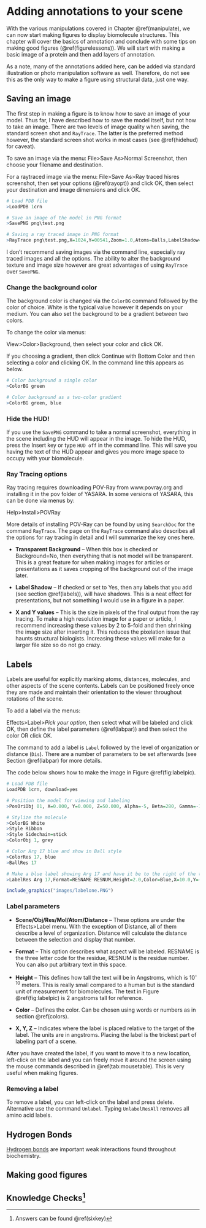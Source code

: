 # Adding annotations to your scene

With the various manipulations covered in Chapter \@ref(manipulate), we can now start making figures to display biomolecule structures. This chapter will cover the basics of annotation and conclude with some tips on making good figures (\@ref(figurelessons)). We will start with making a basic image of a protein and then add layers of annotation.

As a note, many of the annotations added here, can be added via standard illustration or photo manipulation software as well. Therefore, do not see this as the only way to make a figure using structural data, just one way. 

## Saving an image {#png}

The first step in making a figure is to know how to save an image of your model. Thus far, I have described how to save the model itself, but not how to take an image. There are two levels of image quality when saving, the standard screen shot and `RayTrace`. The latter is the preferred method however, the standard screen shot works in most cases (see \@ref(hidehud) for caveat). 

To save an image via the menu:
File>Save As>Normal Screenshot, then choose your filename and destination.

For a raytraced image via the menu:
File>Save As>Ray traced hisres screenshot, then set your options (\@ref(rayopt)) and click OK, then select your destination and image dimensions and click OK.

```r
# Load PDB file
>LoadPDB 1crn

# Save an image of the model in PNG format
>SavePNG png\test.png

# Saving a ray traced image in PNG format
>RayTrace png\test.png,X=1024,Y=00541,Zoom=1.0,Atoms=Balls,LabelShadow=No,SecAlpha=100,Display=Yes,Outline=0.0,Background=No

```


I don't recommend saving images via the command line, especially ray traced images and all the options. The ability to alter the background texture and image size however are great advantages of using `RayTrace` over `SavePNG`. 

### Change the background color {#background}

The background color is changed via the `ColorBG` command followed by the color of choice. White is the typical value however it depends on your medium. You can also set the background to be a gradient between two colors.

To change the color via menus:

View>Color>Background, then select your color and click OK. 

If you choosing a gradient, then click Continue with Bottom Color and then selecting a color and clicking OK. In the command line this appears as below.

```r
# Color background a single color
>ColorBG green

# Color background as a two-color gradient
>ColorBG green, blue

```



### Hide the HUD! {#hidehud}

If you use the `SavePNG` command to take a normal screenshot, everything in the scene including the HUD will appear in the image. To hide the HUD, press the Insert key or type `HUD off` in the command line. This will save you having the text of the HUD appear and gives you more image space to occupy with your biomolecule. 

### Ray Tracing options {#rayopt}

Ray tracing requires downloading POV-Ray from www.povray.org and installing it in the pov folder of YASARA. In some versions of YASARA, this can be done via menus by:

Help>Install>POVRay 

More details of installing POV-Ray can be found by using `SearchDoc` for the command `RayTrace`. The page on the `RayTrace` command also describes all the options for ray tracing in detail and I will summarize the key ones here. 

  * **Transparent Background** -- When this box is checked or Background=No, then everything that is not model will be transparent. This is a great feature for when making images for articles or presentations as it saves cropping of the background out of the image later.
  
  * **Label Shadow** -- If checked or set to Yes, then any labels that you add (see section \@ref(labels)), will have shadows. This is a neat effect for presentations, but not something I would use in a figure in a paper.
  
  * **X and Y values** -- This is the size in pixels of the final output from the ray tracing. To make a high resolution image for a paper or article, I recommend increasing these values by 2 to 5-fold and then shrinking the image size after inserting it. This reduces the pixelation issue that haunts structural biologists. Increasing these values will make for a larger file size so do not go crazy.


## Labels {#labels}

Labels are useful for explicitly marking atoms, distances, molecules, and other aspects of the scene contents. Labels can be positioned freely once they are made and maintain their orientation to the viewer throughout rotations of the scene. 

To add a label via the menus:

Effects>Label>*Pick your option*, then select what will be labeled and click OK, then define the label parameters (\@ref(labpar)) and then select the color OR click OK.

The command to add a label is `Label` followed by the level of organization or distance (`Dis`). There are a number of parameters to be set afterwards (see Section \@ref(labpar) for more details. 

The code below shows how to make the image in Figure \@ref(fig:labelpic). 

```r
# Load PDB file
LoadPDB 1crn, download=yes

# Position the model for viewing and labeling
>PosOriObj 01, X=0.000, Y=0.000, Z=50.000, Alpha=-5, Beta=280, Gamma=-15

# Stylize the molecule
>ColorBG White
>Style Ribbon
>Style Sidechain=stick
>ColorObj 1, grey

# Color Arg 17 blue and show in Ball style
>ColorRes 17, blue
>BallRes 17

# Make a blue label showing Arg 17 and have it be to the right of the target
>LabelRes Arg 17,Format=RESNAME RESNUM,Height=2.0,Color=Blue,X=10.0,Y=-1,Z=0.0

```

```r

include_graphics("images/labelone.PNG")

```

### Label parameters {#labpar}

  * **Scene/Obj/Res/Mol/Atom/Distance** -- These options are under the Effects>Label menu. With the exception of Distance, all of them describe a level of organization. Distance will calculate the distance between the selection and display that number. 
  
  * **Format** -- This option describes what aspect will be labeled. RESNAME is the three letter code for the residue, RESNUM is the residue number. You can also put arbitrary text in this space. 
  
  * **Height** -- This defines how tall the text will be in Angstroms, which is 10^-10^ meters. This is really small compared to a human but is the standard unit of measurement for biomolecules. The text in Figure \@ref(fig:labelpic) is 2 angstroms tall for reference.
  
  * **Color** -- Defines the color. Can be chosen using words or numbers as in section \@ref(colors). 
  
  * **X, Y, Z** -- Indicates where the label is placed relative to the target of the label. The units are in angstroms. Placing the label is the trickest part of labeling part of a scene. 
  
After you have created the label, if you want to move it to a new location, left-click on the label and you can freely move it around the screen using the mouse commands described in \@ref(tab:mousetable). This is very useful when making figures. 

### Removing a label

To remove a label, you can left-click on the label and press delete. Alternative use the command `Unlabel`. Typing `UnlabelResAll` removes all amino acid labels.

## Hydrogen Bonds {#bonds}

[Hydrogen bonds](https://www.ncbi.nlm.nih.gov/books/NBK22567/) are important weak interactions found throughout biochemistry. 

## Making good figures {#figurelessons}

## Knowledge Checks^[Answers can be found \@ref(sixkey)]